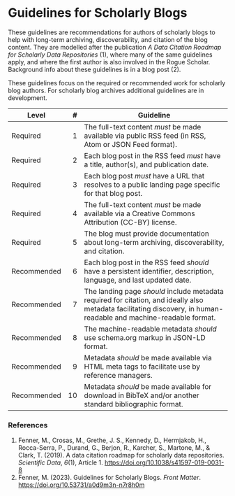 
# Guidelines for Scholarly Blogs

These guidelines are recommendations for authors of scholarly blogs to help with long-term archiving, discoverability, and citation of the blog content.
They are modelled after the publication *A Data Citation Roadmap for Scholarly Data Repositories* (1),
where many of the same guidelines apply, and where the first author is also involved in the Rogue Scholar. Background info about these
guidelines is in a blog post (2).

These guidelines focus on the required or recommended work for scholarly blog authors. For scholarly blog archives additional guidelines are in development.

| Level       | #  | Guideline                     |
| ----------- | -: | ----------------------------- | 
| Required    | 1  | The full-text content *must* be made available via public RSS feed (in RSS, Atom or JSON Feed format). |
| Required    | 2  | Each blog post in the RSS feed *must* have a title, author(s), and publication date. |
| Required    | 3  | Each blog post *must* have a URL that resolves to a public landing page specific for that blog post. |
| Required    | 4  | The full-text content *must* be made available via a Creative Commons Attribution (CC-BY) license. |
| Required    | 5  | The blog must provide documentation about long-term archiving, discoverability, and citation. |
| Recommended | 6  | Each blog post in the RSS feed *should* have a persistent identifier, description, language, and last updated date. |
| Recommended | 7  | The landing page *should* include metadata required for citation, and ideally also metadata facilitating discovery, in human-readable and machine-readable format. |
| Recommended | 8  | The machine-readable metadata *should* use schema.org markup in JSON-LD format. |
| Recommended | 9  | Metadata *should* be made available via HTML meta tags to facilitate use by reference managers. |
| Recommended | 10 | Metadata *should* be made available for download in BibTeX and/or another standard bibliographic format. |

### References

1. Fenner, M., Crosas, M., Grethe, J. S., Kennedy, D., Hermjakob, H., Rocca-Serra, P., Durand, G., Berjon, R., Karcher, S., Martone, M., &amp; Clark, T. (2019). A data citation roadmap for scholarly data repositories. <i>Scientific Data</i>, <i>6</i>(1), Article 1. <a href="https://doi.org/10.1038/s41597-019-0031-8">https://doi.org/10.1038/s41597-019-0031-8</a>
1. Fenner, M. (2023). Guidelines for Scholarly Blogs. <i>Front Matter</i>. <a href="https://doi.org/10.53731/a0d9m3n-n7r8h0m">https://doi.org/10.53731/a0d9m3n-n7r8h0m</a>

<Comments locale="en" />